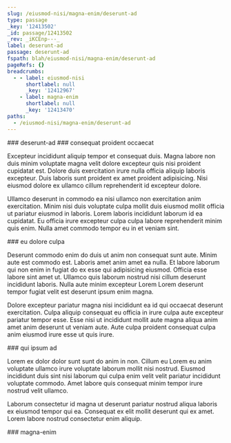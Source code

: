 ```yaml
---
slug: /eiusmod-nisi/magna-enim/deserunt-ad
type: passage
_key: '12413502'
_id: passage/12413502
_rev: _iKCEnp---_
label: deserunt-ad
passage: deserunt-ad
fspath: blah/eiusmod-nisi/magna-enim/deserunt-ad
pageRefs: {}
breadcrumbs:
  - - label: eiusmod-nisi
      shortlabel: null
      _key: '12412967'
    - label: magna-enim
      shortlabel: null
      _key: '12413470'
paths:
  - /eiusmod-nisi/magna-enim/deserunt-ad
---
```


<NuggetArea>
<Passage slug="/eiusmod-nisi/magna-enim/deserunt-ad" type="passage" _key="12413502" _id="passage/12413502" _rev="_iKCEnp---_" label="deserunt-ad" passage="deserunt-ad" fspath="blah/eiusmod-nisi/magna-enim/deserunt-ad" paths="/eiusmod-nisi/magna-enim/deserunt-ad">
<NuggetBody>
### deserunt-ad

</NuggetBody>
<Breadcrumbs>
<Crumbs>
<Crumb _key="12412967" label="eiusmod-nisi" /><Crumb _key="12413470" label="magna-enim" />
</Crumbs>
</Breadcrumbs>
</Passage>

<NuggetsInbound>
</NuggetsInbound>
<NuggetsOutbound>
<Nugget direction="outbound" type="nugget" _key="c3e0e49b-f477-43b4-9337-a7d4c078d7c1" _id="nugget/c3e0e49b-f477-43b4-9337-a7d4c078d7c1" _rev="_iKCEnp---A" fspath="blah/eiusmod-nisi/magna-enim/deserunt-ad/consequat-proident-occaecat.md" label="consequat proident occaecat" paths="/eiusmod-nisi/magna-enim/deserunt-ad/consequat-proident-occaecat" slug="/eiusmod-nisi/magna-enim/deserunt-ad/consequat-proident-occaecat">
<NuggetBody>
### consequat proident occaecat

Excepteur incididunt aliquip tempor et consequat duis. Magna labore non duis minim voluptate magna velit dolore excepteur quis nisi proident cupidatat est. Dolore duis exercitation irure nulla officia aliquip laboris excepteur. Duis laboris sunt proident ex amet proident adipisicing. Nisi eiusmod dolore ex ullamco cillum reprehenderit id excepteur dolore.

Ullamco deserunt in commodo ea nisi ullamco non exercitation anim exercitation. Minim nisi duis voluptate culpa mollit duis eiusmod mollit officia ut pariatur eiusmod in laboris. Lorem laboris incididunt laborum id ea cupidatat. Eu officia irure excepteur culpa culpa labore reprehenderit minim quis enim. Nulla amet commodo tempor eu in et veniam sint.

</NuggetBody>
</Nugget>

<Nugget direction="outbound" type="nugget" _key="3be4b809-daeb-4904-b421-ea73143069d4" _id="nugget/3be4b809-daeb-4904-b421-ea73143069d4" _rev="_iKCEnp---B" fspath="blah/eiusmod-nisi/magna-enim/deserunt-ad/eu-dolore-culpa.md" label="eu dolore culpa" paths="/eiusmod-nisi/magna-enim/deserunt-ad/eu-dolore-culpa" slug="/eiusmod-nisi/magna-enim/deserunt-ad/eu-dolore-culpa">
<NuggetBody>
### eu dolore culpa

Deserunt commodo enim do duis ut anim non consequat sunt aute. Minim aute est commodo est. Laboris amet anim amet ea nulla. Et labore laborum qui non enim in fugiat do ex esse qui adipisicing eiusmod. Officia esse labore sint amet ut. Ullamco quis laborum nostrud nisi cillum deserunt incididunt laboris. Nulla aute minim excepteur Lorem Lorem deserunt tempor fugiat velit est deserunt ipsum enim magna.

Dolore excepteur pariatur magna nisi incididunt ea id qui occaecat deserunt exercitation. Culpa aliquip consequat eu officia in irure culpa aute excepteur pariatur tempor esse. Esse nisi ut incididunt mollit aute magna aliqua anim amet anim deserunt ut veniam aute. Aute culpa proident consequat culpa anim eiusmod irure esse ut quis irure.

</NuggetBody>
</Nugget>

<Nugget direction="outbound" type="nugget" _key="c75ec336-1f3d-43a8-b1ec-b5b60e70c439" _id="nugget/c75ec336-1f3d-43a8-b1ec-b5b60e70c439" _rev="_iKCEnpC---" fspath="blah/eiusmod-nisi/magna-enim/deserunt-ad/qui-ipsum-ad.md" label="qui ipsum ad" paths="/eiusmod-nisi/magna-enim/deserunt-ad/qui-ipsum-ad" slug="/eiusmod-nisi/magna-enim/deserunt-ad/qui-ipsum-ad">
<NuggetBody>
### qui ipsum ad

Lorem ex dolor dolor sunt sunt do anim in non. Cillum eu Lorem eu anim voluptate ullamco irure voluptate laborum mollit nisi nostrud. Eiusmod incididunt duis sint nisi laborum qui culpa enim velit velit pariatur incididunt voluptate commodo. Amet labore quis consequat minim tempor irure nostrud velit ullamco.

Laborum consectetur id magna ut deserunt pariatur nostrud aliqua laboris ex eiusmod tempor qui ea. Consequat ex elit mollit deserunt qui ex amet. Lorem labore nostrud consectetur enim aliquip.

</NuggetBody>
</Nugget>

</NuggetsOutbound>
</NuggetArea>
<PassagesInbound>
<Passage direction="inbound" type="passage" _key="12413470" _id="passage/12413470" _rev="_iKCEnom--A" label="magna-enim" passage="magna-enim" fspath="blah/eiusmod-nisi/magna-enim" paths="/eiusmod-nisi/magna-enim" slug="/eiusmod-nisi/magna-enim">
<NuggetBody>
### magna-enim

</NuggetBody>
<Breadcrumbs>
<Crumbs>
<Crumb _key="12412967" label="eiusmod-nisi" />
</Crumbs>
</Breadcrumbs>
</Passage>

</PassagesInbound>
<PassagesOutbound>
</PassagesOutbound>